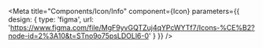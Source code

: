
<Meta
  title="Components/Icon/Info"
  component={Icon}
  parameters={{
    design: {
      type: 'figma',
      url: 'https://www.figma.com/file/MgF9yvGQTZuj4qYPcWYTf7/Icons-%CE%B2?node-id=2%3A10&t=STno9o75psLDOLl6-0'
    }
  }}
/>

<Story name="Docs">
  <Unstyled>
    <Stories />
  </Unstyled>
</Story>
